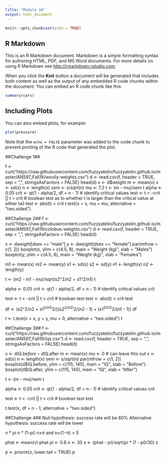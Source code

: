 ```yaml
---
title: "Module 10"
output: html_document
---
```


```r
knitr::opts_chunk$set(echo = TRUE)
```

## R Markdown

This is an R Markdown document. Markdown is a simple formatting syntax for authoring HTML, PDF, and MS Word documents. For more details on using R Markdown see <http://rmarkdown.rstudio.com>.

When you click the **Knit** button a document will be generated that includes both content as well as the output of any embedded R code chunks within the document. You can embed an R code chunk like this:

```r
summary(cars)
```

## Including Plots

You can also embed plots, for example:

```r
plot(pressure)
```

Note that the `echo = FALSE` parameter was added to the code chunk to prevent printing of the R code that generated the plot.

##Challenge 1##

f <- curl("https://raw.githubusercontent.com/fuzzyatelin/fuzzyatelin.github.io/master/AN597_Fall19/woolly-weights.csv")
d <- read.csv(f, header = TRUE, sep = ",", stringsAsFactors = FALSE)
head(d)
x <- d$weight
m <- mean(x)
s <- sd(x)
n <- length(x)
sem <- s/sqrt(n)
mu <- 7.2
t <- (m - mu)/sem
t
alpha <- 0.05
crit <- qt(1 - alpha/2, df = n - 1)  # identify critical values
test <- t < -crit || t > crit  # boolean test as to whether t is larger than the critical value at either tail
test <- abs(t) > crit
t.test(x = x, mu = mu, alternative = "two.sided")

##Challenge 2##
f <- curl("https://raw.githubusercontent.com/fuzzyatelin/fuzzyatelin.github.io/master/AN597_Fall19/colobus-weights.csv")
d <- read.csv(f, header = TRUE, sep = ",", stringsAsFactors = FALSE)
head(d)

x <- d$weight[d$sex == "male"]
y <- d$weight[d$sex == "female"]
par(mfrow = c(1, 2))
boxplot(x, ylim = c(4.5, 8), main = "Weight (kg)", xlab = "Males")
boxplot(y, ylim = c(4.5, 8), main = "Weight (kg)", xlab = "Females")

m1 <- mean(x)
m2 <- mean(y)
s1 <- sd(x)
s2 <- sd(y)
n1 <- length(x)
n2 <- length(y)

t <- (m2 - m1 - mu)/sqrt(s2^2/n2 + s1^2/n1)
t

alpha <- 0.05
crit <- qt(1 - alpha/2, df = n - 1)  # identify critical values
crit

test <- t < -crit || t > crit  # boolean test
test <- abs(t) > crit
test

df <- (s2^2/n2 + s1^2/n1)^2/((s2^2/n2)^2/(n2 - 1) + (s1^2/n1)^2/(n1 - 1))
df

t <- t.test(x = x, y = y, mu = 0, alternative = "two.sided")
t

##Challenge 3##
f <- curl("https://raw.githubusercontent.com/fuzzyatelin/fuzzyatelin.github.io/master/AN597_Fall19/iqs.csv")
d <- read.csv(f, header = TRUE, sep = ",", stringsAsFactors = FALSE)
head(d)

x <- d$IQ.before - d$IQ.after
m <- mean(x)
mu <- 0  # can leave this out
s <- sd(x)
n <- length(x)
sem <- s/sqrt(n)
par(mfrow = c(1, 2))
boxplot(d$IQ.before, ylim = c(115, 145), main = "IQ", xlab = "Before")
boxplot(d$IQ.after, ylim = c(115, 145), main = "IQ", xlab = "After")

t <- (m - mu)/sem
t

alpha <- 0.05
crit <- qt(1 - alpha/2, df = n - 1)  # identify critical values
crit

test <- t < -crit || t > crit  # boolean test
test

t.test(x, df = n - 1, alternative = "two.sided")

##Challenge 4##
Null hypothesis: success rate will be 80%
Alternative hypothesis: success rate will be lower

n * pi
n * (1-pi)
n×π and n×(1−π) > 5

phat <- mean(v)
phat
pi <- 0.8
n <- 30
z <- (phat - pi)/sqrt(pi * (1 - pi)/30)
z

p <- pnorm(z, lower.tail = TRUE)
p